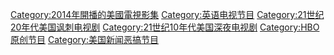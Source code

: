 [[Category:2014年開播的美國電視影集|Category:2014年開播的美國電視影集]]
[[Category:英语电视节目|Category:英语电视节目]]
[[Category:21世纪20年代美国讽刺电视剧|Category:21世纪20年代美国讽刺电视剧]]
[[Category:21世纪10年代美国深夜电视剧|Category:21世纪10年代美国深夜电视剧]]
[[Category:HBO原创节目|Category:HBO原创节目]]
[[Category:美国新闻恶搞节目|Category:美国新闻恶搞节目]]